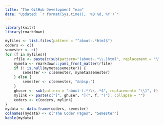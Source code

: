 ```yaml
---
title: "The GitHub Development Team"
date: "Updated: `r format(Sys.time(), '%B %d, %Y')`"
---
```


```r
library(knitr)
library(rmarkdown)

myfiles <- list.files(pattern = "^about-.*html$")
coders <- c()
semester <- c()
for (f in myfiles){
    rfile <- paste(c(sub(pattern="(about-.*\\.)html", replacement = "\\1", f), "Rmd"), collapse="")
    mymeta <- rmarkdown::yaml_front_matter(rfile)
    if (! is.null(mymeta$semester)) {
        semester <- c(semester, mymeta$semester)
    } else {
        semester <- c(semester, "&nbsp;")
    }
    ghuser <- sub(pattern = "about-(.*)\\..*$", replacement= "\\1", f)
    mylink <- paste(c("[", ghuser, "](", f, ")"), collapse = "")
    coders <- c(coders, mylink)
}
mydata <- data.frame(coders, semester)
colnames(mydata) <- c("The Coder Pages", "Semester")
kable(mydata)
```
